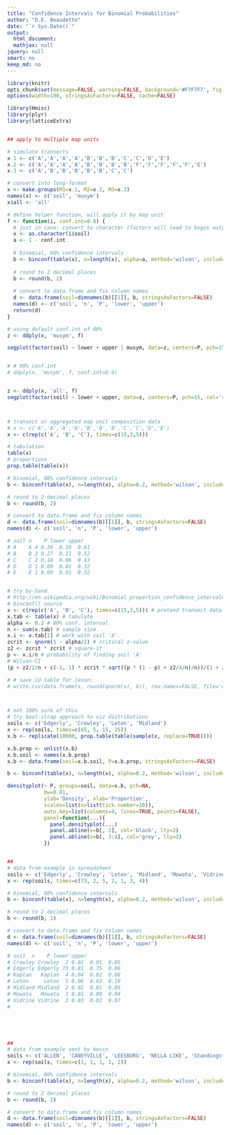 ```yaml
---
title: "Confidence Intervals for Binomial Probabilities"
author: "D.E. Beaudette"
date: "`r Sys.Date()`"
output:
  html_document:
  mathjax: null
jquery: null
smart: no
keep_md: no
---
```

  
```r
library(knitr)
opts_chunk$set(message=FALSE, warning=FALSE, background='#F7F7F7', fig.retina=2, dev='png', tidy=FALSE, verbose=FALSE, cache = FALSE)
options(width=100, stringsAsFactors=FALSE, cache=FALSE)
```



```r
library(Hmisc)
library(plyr)
library(latticeExtra)


## apply to multiple map units

# simulate transects
x.1 <- c('A','A','A','A','B','B','B','C','C','D','E')
x.2 <- c('A','A','A','A','B','B','B','B','F','F','F','F','F','E')
x.3 <- c('A','B','B','B','B','B','C','C')

# convert into long-format
x <- make.groups(M1=x.1, M2=x.2, M3=x.3)
names(x) <- c('soil', 'musym')
x$all <- 'all'

# define helper function, will apply it by map unit
f <- function(i, conf.int=0.8) {
  # just in case: convert to character (factors will lead to bogus output)
  x <- as.character(i$soil)
  a <- 1 - conf.int
  
  # binomial, 80% confidence intervals
  b <- binconf(table(x), n=length(x), alpha=a, method='wilson', include.x=TRUE)
  
  # round to 2 decimal places
  b <- round(b, 2)
  
  # convert to data.frame and fix column names
  d <- data.frame(soil=dimnames(b)[[1]], b, stringsAsFactors=FALSE)
  names(d) <- c('soil', 'n', 'P', 'lower', 'upper')
  return(d)
}

# using default conf.int of 80%
z <- ddply(x, 'musym', f)

segplot(factor(soil) ~ lower + upper | musym, data=z, centers=P, pch=15, col='royalblue', draw.bands=FALSE, segments.fun = panel.segments)


# # 90% conf.int
# ddply(x, 'musym', f, conf.int=0.9)


z <- ddply(x, 'all', f)
segplot(factor(soil) ~ lower + upper, data=z, centers=P, pch=15, col='royalblue', draw.bands=FALSE, segments.fun = panel.segments)



# transect or aggregated map unit composition data
# x <- c('A','A','A','A','B','B','B','C','C','D','E')
x <- c(rep(c('A', 'B', 'C'), times=c(15,3,5)))

# tabulation
table(x)
# proportions
prop.table(table(x))

# binomial, 80% confidence intervals
b <- binconf(table(x), n=length(x), alpha=0.2, method='wilson', include.x=TRUE)

# round to 2 decimal places
b <- round(b, 2)

# convert to data.frame and fix column names
d <- data.frame(soil=dimnames(b)[[1]], b, stringsAsFactors=FALSE)
names(d) <- c('soil', 'n', 'P', 'lower', 'upper')

# soil n    P lower upper
# A    A 4 0.36  0.18  0.61
# B    B 3 0.27  0.11  0.52
# C    C 2 0.18  0.06  0.43
# D    D 1 0.09  0.01  0.32
# E    E 1 0.09  0.01  0.32


# try by-hand
# http://en.wikipedia.org/wiki/Binomial_proportion_confidence_interval#Wilson_score_interval
# binconf() source
x <- c(rep(c('A', 'B', 'C'), times=c(15,3,5))) # pretend transect data
x.tab <- table(x) # tabulate
alpha <- 0.2 # 80% conf. interval
n <- sum(x.tab) # sample size
x.i <- x.tab[1] # work with soil 'A'
zcrit <- qnorm(1 - alpha/2) # critical z-value
z2 <- zcrit * zcrit # square-it
p <- x.i/n # probability of finding soil 'A'
# Wilson-CI
(p + z2/2/n + c(-1, 1) * zcrit * sqrt((p * (1 - p) + z2/4/n)/n))/(1 + z2/n)

# # save LU table for Jason:
# write.csv(data.frame(s, round(qnorm(s), 6)), row.names=FALSE, file='qnorm-LU-table.CSV')



# not 100% sure of this
# try boot-strap approach to viz distributions
soils <- c('Edgerly', 'Crowley', 'Leton', 'Midland')
x <- rep(soils, times=c(65, 5, 15, 25))
x.b <- replicate(10000, prop.table(table(sample(x, replace=TRUE))))

x.b.prop <- unlist(x.b)
x.b.soil <- names(x.b.prop)
x.b <- data.frame(soil=x.b.soil, P=x.b.prop, stringsAsFactors=FALSE)

b <- binconf(table(x), n=length(x), alpha=0.2, method='wilson', include.x=TRUE)

densityplot(~ P, groups=soil, data=x.b, pch=NA, 
            bw=0.01,
            ylab='Density', xlab='Proportion',
            scales=list(x=list(tick.number=10)),
            auto.key=list(columns=4, lines=TRUE, points=FALSE), 
            panel=function(...){
              panel.densityplot(...)
              panel.abline(v=b[, 2], col='black', lty=2)
              panel.abline(v=b[, 3:4], col='grey', lty=3)
            })


##
# data from example in spreadsheet
soils <- c('Edgerly', 'Crowley', 'Leton', 'Midland', 'Mowata', 'Vidrine', 'Kaplan')
x <- rep(soils, times=c(73, 2, 5, 2, 1, 3, 4))

# binomial, 80% confidence intervals
b <- binconf(table(x), n=length(x), alpha=0.2, method='wilson', include.x=TRUE)

# round to 2 decimal places
b <- round(b, 2)

# convert to data.frame and fix column names
d <- data.frame(soil=dimnames(b)[[1]], b, stringsAsFactors=FALSE)
names(d) <- c('soil', 'n', 'P', 'lower', 'upper')

# soil  n    P lower upper
# Crowley Crowley  2 0.02  0.01  0.05
# Edgerly Edgerly 73 0.81  0.75  0.86
# Kaplan   Kaplan  4 0.04  0.02  0.08
# Leton     Leton  5 0.06  0.03  0.10
# Midland Midland  2 0.02  0.01  0.05
# Mowata   Mowata  1 0.01  0.00  0.04
# Vidrine Vidrine  3 0.03  0.02  0.07
# 





##
# data from example sent by kevin
soils <- c('ALLEN', 'CANEYVILLE', 'LEESBURG', 'NELLA LIKE', 'Standingstone')
x <- rep(soils, times=c(1, 1, 1, 1, 2))

# binomial, 80% confidence intervals
b <- binconf(table(x), n=length(x), alpha=0.2, method='wilson', include.x=TRUE)

# round to 2 decimal places
b <- round(b, 2)

# convert to data.frame and fix column names
d <- data.frame(soil=dimnames(b)[[1]], b, stringsAsFactors=FALSE)
names(d) <- c('soil', 'n', 'P', 'lower', 'upper')




```


